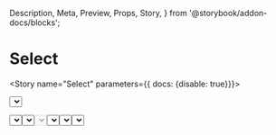   Description,
  Meta,
  Preview,
  Props,
  Story,
} from '@storybook/addon-docs/blocks';


<Meta component={Select} title="Components/Molecules/Form Controls/Select" />

# Select

<Description of={Select} />
<Props of={Select} />

<Story name="Select" parameters={{ docs: {disable: true}}}>
  <form>
  <Select
    className={text('className', '')}
    handleChange={action('clicked handleChange in the select ')}
    rightArrowClick={action('clicked rightArrowClick in the gradient')}
    label={text('label', 'Default Fieldset Label')}
    selectedValue={number('selectedValue', 2)}
    showArrow
    name={text('name', 'Default Name for Select')}
    form={text('form', '')}
    options={array('options', [
      {
        name: 'Option 1',
        value: 1,
      },
      {
        name: 'Option 2',
        value: 2,
      },
    ],)} />
    </form>
</Story>

# Enabled Select Using a Label
<Preview>
  <Story name="Enabled Select Using Label">
    <form>
      <Select 
        label = "This guidance text goes in the label"
        name="Enabled Select Using Label"
        options={[
          {
           name: 'option 1',
           value: 1,
         },
         {
           name: 'option 2',
           value: 2,
          },
       ]}
        handleChange={action('changed')}
        rightArrowClick={action('rightArrowClick')}
        form="formName1"
        showArrow
      />
    </form> 
  </Story>
</Preview>

# Enabled Select Using a Default Value
<Preview>
  <Story name="Enabled Select Using a Default Value">
    <form>
      <Select 
        selectedValue={2}
        rightArrowClick={action('rightArrowClick')}
        name="Enabled Select Using a Default Value"
        label="Label is always required for accessbility"
        options={[
          {
           name: 'option 1',
           value: 1,
         },
         {
           name: 'option 2',
           value: 2,
          },
       ]}
        handleChange={action('changed')}
        form="formName2"
        showArrow
      />
    </form> 
  </Story>
</Preview>

# Disabled Select Using Label  
<Preview>
  <Story name="Disabled Select ">
    <form>
      <Select 
        label = "Select from the below choices"
        handleChange={action('changed')}
        rightArrowClick={action('rightArrowClick')}
        form="formName3"
        name="Disabled Select "
        showArrow
        disabled
        options={[
          {
           name: 'option 1',
           value: 1,
         },
         {
           name: 'option 2',
           value: 2,
          },
       ]}
      />
    </form> 
  </Story>
</Preview>

# Select without right arrow 
<Preview>
  <Story name="Select without the right arrow">
    <form>
      <Select 
        label = "Select from the below choices"
        handleChange={action('changed')}
        form="formName4"
        name="Select Simple "
        options={[
          {
           name: 'option 1',
           value: 1,
         },
         {
           name: 'option 2',
           value: 2,
          },
       ]}
      />
    </form> 
  </Story>
</Preview>

# Select Error
<Preview>
  <Story name="Select Error">
    <form>
      <Select 
        label = "Select from the below choices"
        handleChange={action('changed')}
        form="formName5"
        name="Select Error no arrow"
        error="Error Message"
        options={[
          {
           name: 'option 1',
           value: 1,
         },
         {
           name: 'option 2',
           value: 2,
          },
       ]}
      />
    </form> 
  </Story>
</Preview>

# Select Error With Show Arrow
<Preview>
  <Story name="Select Error with right arrow">
    <form>
      <Select 
        label = "Select from the below choices"
        handleChange={action('changed')}
        form="formName6"
        name="Select Error with right arrow"
        error="Error Message"
        showArrow
        options={[
          {
           name: 'option 1',
           value: 1,
         },
         {
           name: 'option 2',
           value: 2,
          },
       ]}
      />
    </form> 
  </Story>
</Preview>







